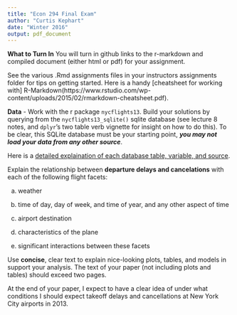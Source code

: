 ```yaml
---
title: "Econ 294 Final Exam"
author: "Curtis Kephart"
date: "Winter 2016"
output: pdf_document
---
```



**What to Turn In**
You will turn in github links to the r-markdown and compiled document (either html or pdf) for your assignment. 

See the various .Rmd assignments files in your instructors assignments folder for tips on getting started. Here is a handy [cheatsheet for working with] R-Markdown(https://www.rstudio.com/wp-content/uploads/2015/02/rmarkdown-cheatsheet.pdf). 

**Data** - Work with the r package `nycflights13`. Build your solutions by querying from the `nycflights13_sqlite()` sqlite database (see lecture 8 notes, and `dplyr`'s two table verb vignette for insight on how to do this). To be clear, this SQLite database must be your starting point, ***you may not load your data from any other source***.

Here is a [detailed explaination of each database table, variable, and source](https://cran.r-project.org/web/packages/nycflights13/nycflights13.pdf).

Explain the relationship between **departure delays and cancelations** with each of the following flight facets:  

a) weather 

b) time of day, day of week, and time of year, and any other aspect of time

c) airport destination 

d) characteristics of the plane

e) significant interactions between these facets 

Use **concise**, clear text to explain nice-looking plots, tables, and models in support your analysis. The text of your paper (not including plots and tables) should exceed two pages.  

At the end of your paper, I expect to have a clear idea of under what conditions I should expect takeoff delays and cancellations at New York City airports in 2013. 
